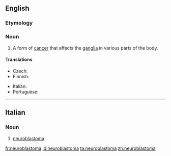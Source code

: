 ==English==
{{wikipedia}}
===Etymology===
{{prefix|lang=en|neuro|blastoma}}
===Noun===
{{en-noun|s|neuroblastomata}}

# {{context|oncology|lang=en}} A form of [[cancer]] that affects the [[ganglia]] in various parts of the body.

====Translations====
{{trans-top|form of cancer}}
* Czech: {{t|cs|neuroblastom|m}}
* Finnish: {{t|fi|neuroblastooma}}
{{trans-mid}}
* Italian: {{t|it|neuroblastoma|m}}
* Portuguese: {{t|pt|neuroblastoma|m}}
{{trans-bottom}}

----

==Italian==
{{wikipedia|lang=it}}

===Noun===
{{it-noun|m}}

# {{context|oncology|lang=it}} [[#English|neuroblastoma]]

[[fr:neuroblastoma]]
[[id:neuroblastoma]]
[[ta:neuroblastoma]]
[[zh:neuroblastoma]]